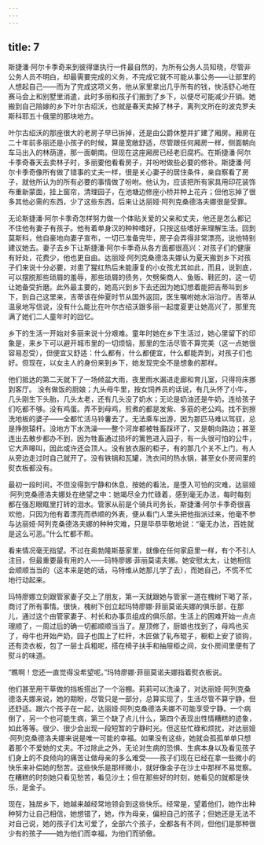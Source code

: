 ```yaml
---
---
---
```

title: 7
---




斯捷潘·阿尔卡季奇来到彼得堡执行一件最自然的，为所有公务人员知晓，尽管非公务人员不明白，却最需要完成的义务，不完成它就不可能从事公务——让部里的人想起自己——而为了完成这项义务，他从家里拿出几乎所有的钱，快活舒心地在赛马会上和别墅里消遣，此时多丽和孩子们搬到了乡下，以便尽可能减少开销。她搬到自己陪嫁的乡下叶尔古绍沃，也就是春天卖掉了林子，离列文所在的波克罗夫斯科耶五十俄里的那块地方。

叶尔古绍沃的那座很大的老房子早已拆掉，还是由公爵休整并扩建了厢房。厢房在二十年前多丽还是小孩子的时候，算是宽敞舒适，尽管跟任何厢房一样，侧面朝向车马出入的林荫道，那一面朝南。但现在这座厢房已经老旧腐朽。在斯捷潘·阿尔卡季奇春天去卖林子时，多丽要他看看房子，并吩咐做些必要的修补。斯捷潘·阿尔卡季奇像所有做了错事的丈夫一样，很是关心妻子的居住条件，亲自察看了房子，就他所认为的所有必要的事情做了吩咐。他认为，应该把所有家具用印花装饰布重新蒙面，挂上窗帘，清理园子，在池塘边修座小桥并种上花卉；但他忘掉了很多其他必需的东西，少了这些东西，后来让达丽娅·阿列克桑德洛夫娜很是受罪。

无论斯捷潘·阿尔卡季奇怎样努力做一个体贴关爱的父亲和丈夫，他还是怎么都记不住他有妻子有孩子。他有着单身汉的种种嗜好，只按这些嗜好来理解生活。回到莫斯科，他自豪地向妻子宣布，一切已准备完毕，房子会弄得非常漂亮，说他特别建议她去。妻子去乡下让斯捷潘·阿尔卡季奇从各方面都很高兴：对孩子们的健康有好处，花费少，他也更自由。达丽娅·阿列克桑德洛夫娜认为夏天搬到乡下对孩子们来说十分必要，对患了猩红热后未能康复的小女孩尤其如此，而且，说到底，可以摆脱那些琐屑的羞辱，那些琐屑的债务，欠劈柴商人、鱼贩、鞋匠的，这一切让她备受折磨。此外最主要的，她高兴到乡下去还因为她幻想着能把吉蒂叫到乡下，到自己这里来，吉蒂该在仲夏时节从国外返回，医生嘱咐她水浴治疗。吉蒂从温泉地写信说，没有什么能比在叶尔古绍沃跟多丽一起度夏更让她高兴了，那里充满了她们二人童年时的回忆。

乡下的生活一开始对多丽来说十分艰难。童年时她在乡下生活过，她心里留下的印象是，来乡下可以避开城市里的一切烦恼，那里的生活尽管不算完美（这一点她很容易忍受），但便宜又舒适：什么都有，什么都便宜，什么都能弄到，对孩子们也好。但现在，以女主人的身份来到乡下，她发现完全不是想象的那样。

他们抵达的第二天就下了一场倾盆大雨，夜里雨水漏进走廊和育儿室，只得将床挪到客厅。 没有做饭的厨娘；九头母牛里，按女饲养员的话说，有几头怀了小牛，几头刚生下头胎，几头太老，还有几头没了奶水；无论是奶油还是牛奶，连给孩子们吃都不够。没有鸡蛋。弄不到母鸡，煎煮的都是发紫、多筋的老公鸡。找不到擦洗地板的婆子——全都忙活马铃薯去了。无法乘车出游，因为那匹马难以驾驭，总是挣脱辕杆。没地方下水洗澡——整个河岸都被牲畜踩坏了，又是朝向路边；甚至连出去散步都办不到，因为牲畜通过损坏的篱笆进入园子，有一头很可怕的公牛，它大声嗥叫，因此或许还会顶人。没有放衣服的柜子，有的那几个关不上门，有人从旁边走过时自己就开了。没有铁锅和瓦罐，洗衣间的热水锅，甚至女仆房间里的熨衣板都没有。

最初一段时间，不但没得到宁静和休息，按她的看法，是堕入可怕的灾难，达丽娅·阿列克桑德洛夫娜处在绝望之中：她竭尽全力忙碌着，感到毫无办法，每时每刻都在强忍眼眶里打转的泪水。管家从前是个骑兵司务长，斯捷潘·阿尔卡季奇很喜欢他，只因为他有着漂亮而恭顺的外表，便从看门人里头把他指派过来，他毫不参与达丽娅·阿列克桑德洛夫娜的种种灾难，只是毕恭毕敬地说：“毫无办法，百姓就是这么可恶。”什么忙都不帮。

看来情况毫无指望。不过在奥勃隆斯基家里，就像在任何家庭里一样，有个不引人注目，但最重要最有用的人——玛特廖娜·菲丽莫诺夫娜。她安慰太太，让她相信会顺顺当当的（这本来是她的话，马特维从她那儿学了去），而她自己，不慌不忙地行动起来。

玛特廖娜立刻跟管家妻子交上了朋友，第一天就跟她与管家一道在槐树下喝了茶，商讨了所有事情。很快，槐树下创立起玛特廖娜·菲丽莫诺夫娜的俱乐部，在那儿，通过这个由管家妻子、村长和办事员组成的俱乐部，生活上的困难开始一点点理顺了，一周过后的确一切都顺顺当当了。屋顶修了，厨娘也找到了，母鸡也买了，母牛也开始产奶，园子也围上了栏杆，木匠做了轧布辊子，橱柜上安了锁钩，还有烫衣板，包了一层士兵粗呢，搭在椅子扶手和抽屉柜之间，女仆房间里便有了熨斗的味道。

“瞧啊！您还一直觉得没希望呢。”玛特廖娜·菲丽莫诺夫娜指着熨衣板说。

他们甚至用干草做的挡板搭出了一个浴棚。莉莉可以洗澡了，对达丽娅·阿列克桑德洛夫娜来说，她的期盼，尽管只是一部分，总算实现了，生活尽管不算宁静，但还舒适。跟六个孩子在一起，达丽娅·阿列克桑德洛夫娜不可能享受宁静。一个病倒了，另一个也可能生病，第三个缺了点儿什么，第四个表现出性情糟糕的迹象，如此等等。很少、很少会出现一段短暂的宁静时光。但这些忙碌和烦扰，对达丽娅·阿列克桑德洛夫娜来说是唯一可能的幸福。如果没有这些，她就会孤孤单单只想着那个不爱她的丈夫。不过除此之外，无论对生病的恐惧、生病本身以及看见孩子们身上的不良倾向的痛苦让做母亲的多么难受——孩子们现在已经在拿一些微小的快乐来补偿她的愁苦。这些快乐是那样微小，就好像金子在沙土中那样不易觉察。在糟糕的时刻她只看见愁苦，看见沙土；但在那些好的时刻，她看见的就都是快乐，是金子。

现在，独居乡下，她越来越经常地领会到这些快乐。经常是，望着他们，她作出种种努力让自己相信，她想错了，她，作为母亲，偏袒自己的孩子；但她还是无法不对自己说，她的孩子们太可爱了，全部六个孩子，全都各有不同，但他们是那种很少有的孩子——她为他们而幸福，为他们而骄傲。